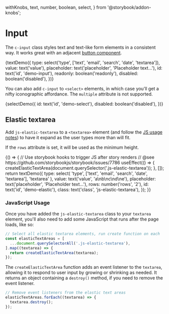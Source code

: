   withKnobs,
  text,
  number,
  boolean,
  select,
} from '@storybook/addon-knobs';

<Meta title="Components/Input" decorators={[withKnobs]} />

# Input

The `c-input` class styles text and text-like form elements in a consistent way. It works great with an adjacent [button component](/?path=/story/components-button--elements).

<Preview>
  <Story name="Text Elements" height="200px">
    {textDemo({
      type: select('type', ['text', 'email', 'search', 'date', 'textarea']),
      value: text('value'),
      placeholder: text('placeholder', 'Placeholder text…'),
      id: text('id', 'demo-input'),
      readonly: boolean('readonly'),
      disabled: boolean('disabled'),
    })}
  </Story>
</Preview>

You can also add `c-input` to `<select>` elements, in which case you’ll get a nifty iconographic affordance. The `multiple` attribute is not supported.

<Preview>
  <Story name="Select Element" height="200px">
    {selectDemo({
      id: text('id', 'demo-select'),
      disabled: boolean('disabled'),
    })}
  </Story>
</Preview>

## Elastic textarea

Add `js-elastic-textarea` to a `<textarea>` element (and follow the [JS usage notes](#javascript-usage)) to have it expand as the user types more than will fit.

If the `rows` attribute is set, it will be used as the minimum height.

<Preview>
  <Story name="Elastic Textarea" height="350px">
    {() => {
      // Use storybook hooks to trigger JS after story renders
      // @see https://github.com/storybookjs/storybook/issues/7786
      useEffect(() => {
        createElasticTextArea(document.querySelector('.js-elastic-textarea'));
      }, []);
      return textDemo({
        type: select(
          'type',
          ['text', 'email', 'search', 'date', 'textarea'],
          'textarea'
        ),
        value: text('value', 'a\nb\nc\nd\ne'),
        placeholder: text('placeholder', 'Placeholder text…'),
        rows: number('rows', '2'),
        id: text('id', 'demo-elastic'),
        class: text('class', 'js-elastic-textarea'),
      });
    }}
  </Story>
</Preview>

### JavaScript Usage

Once you have added the `js-elastic-textarea` class to your `textarea` element, you'll also need to add some JavaScript that runs after the page loads, like so:

```js
// Select all elastic textarea elements, run create function on each
const elasticTextAreas = [
  ...document.querySelectorAll('.js-elastic-textarea'),
].map((textarea) => {
  return createElasticTextArea(textarea);
});
```

The `createElasticTextArea` function adds an event listener to the `textarea`, allowing it to respond to user input by growing or shrinking as needed. It returns an object containing a `destroy()` method, if you need to remove the event listener.

```js
// Remove event listeners from the elastic text areas
elasticTextAreas.forEach((textarea) => {
  textarea.destroy();
});
```
